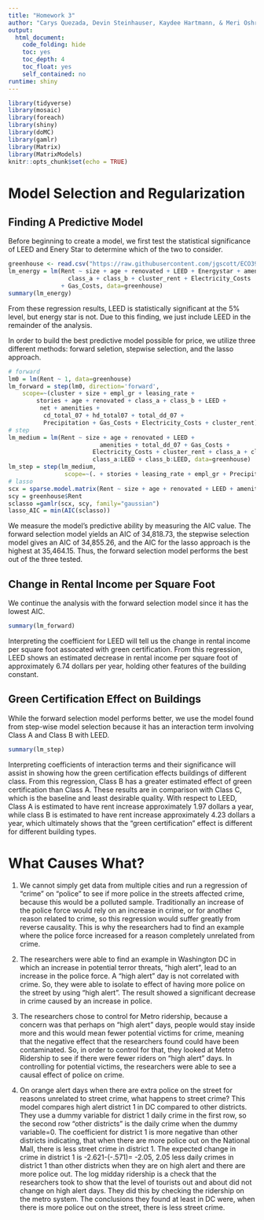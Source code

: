 ```yaml
---
title: "Homework 3"
author: "Carys Quezada, Devin Steinhauser, Kaydee Hartmann, & Meri Oshrain"
output:
  html_document:
    code_folding: hide
    toc: yes
    toc_depth: 4
    toc_float: yes
    self_contained: no
runtime: shiny
---
```


```r
library(tidyverse)
library(mosaic)
library(foreach)
library(shiny)
library(doMC)
library(gamlr) 
library(Matrix)
library(MatrixModels)
knitr::opts_chunk$set(echo = TRUE)
```


# Model Selection and Regularization

## Finding A Predictive Model

Before beginning to create a model, we first test the statistical significance of LEED and Enery Star to determine which of the two to consider.
```r
greenhouse <- read.csv("https://raw.githubusercontent.com/jgscott/ECO395M/master/data/greenbuildings.csv")
lm_energy = lm(Rent ~ size + age + renovated + LEED + Energystar + amenities +
                 class_a + class_b + cluster_rent + Electricity_Costs 
               + Gas_Costs, data=greenhouse)
summary(lm_energy)
```
From these regression results, LEED is statistically significant at the 5% level, but energy star is not. Due to this finding, we just include LEED in the remainder of the analysis.


In order to build the best predictive model possible for price, we utilize three different methods: forward seletion, stepwise selection, and the lasso approach. 
```r
# forward
lm0 = lm(Rent ~ 1, data=greenhouse)
lm_forward = step(lm0, direction='forward',
	scope=~(cluster + size + empl_gr + leasing_rate + 
		stories + age + renovated + class_a + class_b + LEED +
		 net + amenities +
		  cd_total_07 + hd_total07 + total_dd_07 +
		  Precipitation + Gas_Costs + Electricity_Costs + cluster_rent)^2)
# step 
lm_medium = lm(Rent ~ size + age + renovated + LEED +
                          amenities + total_dd_07 + Gas_Costs + 
                        Electricity_Costs + cluster_rent + class_a + class_b +
                        class_a:LEED + class_b:LEED, data=greenhouse)
lm_step = step(lm_medium,
                scope=~(. + stories + leasing_rate + empl_gr + Precipitation)^2)
# lasso 
scx = sparse.model.matrix(Rent ~ size + age + renovated + LEED + amenities + total_dd_07 + Gas_Costs + Electricity_Costs + cluster_rent + class_a + class_b + class_a:LEED + class_b:LEED, data=greenhouse)[,-1]
scy = greenhouse$Rent
sclasso =gamlr(scx, scy, family="gaussian")
lasso_AIC = min(AIC(sclasso))
```
We measure the model's predictive ability by measuring the AIC value. The forward selection model yields an AIC of 34,818.73, the stepwise selection model gives an AIC of 34,855.26, and the AIC for the lasso approach is the highest at 35,464.15. Thus, the forward selection model performs the best out of the three tested. 

## Change in Rental Income per Square Foot

We continue the analysis with the forward selection model since it has the lowest AIC. 
```r
summary(lm_forward)
```
Interpreting the coefficient for LEED will tell us the change in rental income per square foot assocated with green certification. From this regression, LEED shows an estimated decrease in rental income per square foot of approximately 6.74 dollars per year, holding other features of the building constant. 

## Green Certification Effect on Buildings 

While the forward selection model performs better, we use the model found from step-wise model selection because it has an interaction term involving Class A and Class B with LEED.
```r
summary(lm_step)
```
Interpreting coefficients of interaction terms and their significance will assist in showing how the green certification effects buildings of different class. From this regression, Class B has a greater estimated effect of green certification than Class A. These results are in comparison with Class C, which is the baseline and least desirable quality. With respect to LEED, Class A is estimated to have rent increase approximately 1.97 dollars a year, while class B is estimated to have rent increase approximately 4.23 dollars a year, which ultimately shows that the "green certification" effect is different for different building types.


# What Causes What?

1.  We cannot simply get data from multiple cities and run a regression of "crime" on "police" to see if more police in the streets affected crime, because this would be a polluted sample. Traditionally an increase of the police force would rely on an increase in crime, or for another reason related to crime, so this regression would suffer greatly from reverse causality. This is why the researchers had to find an example where the police force increased for a reason completely unrelated from crime.

2. The researchers were able to find an example in Washington DC in which an increase in potential terror threats, "high alert", lead to an increase in the police force. A "high alert" day is not correlated with crime. So, they were able to isolate to effect of having more police on the street by using "high alert". The result showed a significant decrease in crime caused by an increase in police.

3. The researchers chose to control for Metro ridership, because a concern was that perhaps on "high alert" days, people would stay inside more and this would mean fewer potential victims for crime, meaning that the negative effect that the researchers found could have been contaminated. So, in order to control for that, they looked at Metro Ridership to see if there were fewer riders on "high alert" days. In controlling for potential victims, the researchers were able to see a causal effect of police on crime. 

4. On orange alert days when there are extra police on the street for reasons unrelated to street crime, what happens to street crime? This model compares high alert district 1 in DC compared to other districts.  They use a dummy variable for district 1 daily crime in the first row, so the second row "other districts" is the daily crime when the dummy variable=0.  The coefficient for district 1 is more negative than other districts indicating, that when there are more police out on the National Mall, there is less street crime in district 1. The expected change in crime in district 1 is -2.621-(-.571)= -2.05, 2.05 less daily crimes in district 1  than other districts when they are on high alert and there are more police out.  The log midday ridership is a check that the researchers took to show that the level of tourists out and about did not change on high alert days.  They did this by checking the ridership on the metro system.  The conclusions they found at least in DC were, when there is more police out on the street, there is less street crime.
